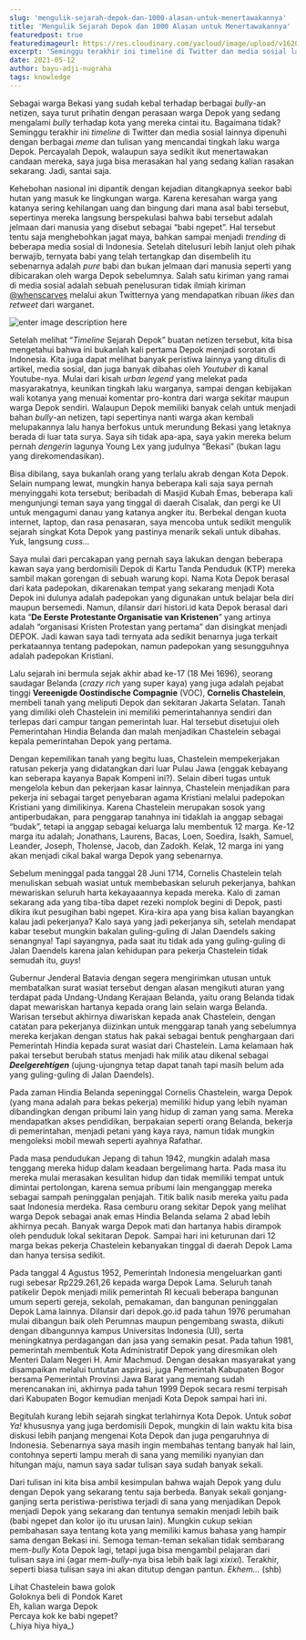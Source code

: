 ```yaml
---
slug: 'mengulik-sejarah-depok-dan-1000-alasan-untuk-menertawakannya'
title: 'Mengulik Sejarah Depok dan 1000 Alasan untuk Menertawakannya'
featuredpost: true
featuredimageurl: https://res.cloudinary.com/yacloud/image/upload/v1620798245/articles%20pictures/depok_syhukw.jpg
excerpt: 'Seminggu terakhir ini timeline di Twitter dan media sosial lainnya dipenuhi dengan berbagai meme dan tulisan yang mencandai tingkah laku warga Depok. Percayalah Depok, walaupun saya sedikit ikut menertawakan candaan mereka, saya juga bisa merasakan hal yang sedang kalian rasakan sekarang. Jadi, santai saja.'
date: 2021-05-12
author: bayu-adji-nugraha
tags: knowledge
---
```


Sebagai warga Bekasi yang sudah kebal terhadap berbagai _bully_-an netizen, saya turut prihatin dengan perasaan warga Depok yang sedang mengalami _bully_ terhadap kota yang mereka cintai itu. Bagaimana tidak? Seminggu terakhir ini _timeline_ di Twitter dan media sosial lainnya dipenuhi dengan berbagai _meme_ dan tulisan yang mencandai tingkah laku warga Depok. Percayalah Depok, walaupun saya sedikit ikut menertawakan candaan mereka, saya juga bisa merasakan hal yang sedang kalian rasakan sekarang. Jadi, santai saja.

Kehebohan nasional ini dipantik dengan kejadian ditangkapnya seekor babi hutan yang masuk ke lingkungan warga. Karena keresahan warga yang katanya sering kehilangan uang dan bingung dari mana asal babi tersebut, sepertinya mereka langsung berspekulasi bahwa babi tersebut adalah jelmaan dari manusia yang disebut sebagai “babi ngepet”. Hal tersebut tentu saja menghebohkan jagat maya, bahkan sampai menjadi _trending_ di beberapa media sosial di Indonesia. Setelah ditelusuri lebih lanjut oleh pihak berwajib, ternyata babi yang telah tertangkap dan disembelih itu sebenarnya adalah _pure_ babi dan bukan jelmaan dari manusia seperti yang dibicarakan oleh warga Depok sebelumnya. Salah satu kiriman yang ramai di media sosial adalah sebuah penelusuran tidak ilmiah kiriman [@whenscarves](https://twitter.com/whenscarves) melalui akun Twitternya yang mendapatkan ribuan _likes_ dan _retweet_ dari warganet.

![enter image description here](https://res.cloudinary.com/yacloud/image/upload/v1620798567/articles%20pictures/depok_1_eqm8xt.png)

Setelah melihat “_Timeline_ Sejarah Depok” buatan netizen tersebut, kita bisa mengetahui bahwa ini bukanlah kali pertama Depok menjadi sorotan di Indonesia. Kita juga dapat melihat banyak peristiwa lainnya yang ditulis di artikel, media sosial, dan juga banyak dibahas oleh _Youtuber_ di kanal Youtube-nya. Mulai dari kisah _urban legend_ yang melekat pada masyarakatnya, keunikan tingkah laku warganya, sampai dengan kebijakan wali kotanya yang menuai komentar pro-kontra dari warga sekitar maupun warga Depok sendiri. Walaupun Depok memiliki banyak celah untuk menjadi bahan _bully_-an netizen, tapi sepertinya nanti warga akan kembali melupakannya lalu hanya berfokus untuk merundung Bekasi yang letaknya berada di luar tata surya. Saya sih tidak apa-apa, saya yakin mereka belum pernah _dengerin_ lagunya Young Lex yang judulnya “Bekasi” (bukan lagu yang direkomendasikan).

Bisa dibilang, saya bukanlah orang yang terlalu akrab dengan Kota Depok. Selain numpang lewat, mungkin hanya beberapa kali saja saya pernah menyinggahi kota tersebut; beribadah di Masjid Kubah Emas, beberapa kali mengunjungi teman saya yang tinggal di daerah Cisalak, dan pergi ke UI untuk mengagumi danau yang katanya angker itu. Berbekal dengan kuota internet, laptop, dan rasa penasaran, saya mencoba untuk sedikit mengulik sejarah singkat Kota Depok yang pastinya menarik sekali untuk dibahas. Yuk, langsung _cuss..._

Saya mulai dari percakapan yang pernah saya lakukan dengan beberapa kawan saya yang berdomisili Depok di Kartu Tanda Penduduk (KTP) mereka sambil makan gorengan di sebuah warung kopi. Nama Kota Depok berasal dari kata padepokan, dikarenakan tempat yang sekarang menjadi Kota Depok ini dulunya adalah padepokan yang digunakan untuk belajar bela diri maupun bersemedi. Namun, dilansir dari histori.id kata Depok berasal dari kata “**De Eerste Protestante Organisatie van Kristenen**” yang artinya adalah “organisasi Kristen Protestan yang pertama” dan disingkat menjadi DEPOK. Jadi kawan saya tadi ternyata ada sedikit benarnya juga terkait perkataannya tentang padepokan, namun padepokan yang sesungguhnya adalah padepokan Kristiani.

Lalu sejarah ini bermula sejak akhir abad ke-17 (18 Mei 1696), seorang saudagar Belanda (_crazy rich_ yang super kaya) yang juga adalah pejabat tinggi **Vereenigde Oostindische Compagnie** (VOC), **Cornelis Chastelein**, membeli tanah yang meliputi Depok dan sekitaran Jakarta Selatan. Tanah yang dimiliki oleh Chastelein ini memiliki pemerintahannya sendiri dan terlepas dari campur tangan pemerintah luar. Hal tersebut disetujui oleh Pemerintahan Hindia Belanda dan malah menjadikan Chastelein sebagai kepala pemerintahan Depok yang pertama.

Dengan kepemilikan tanah yang begitu luas, Chastelein mempekerjakan ratusan pekerja yang didatangkan dari luar Pulau Jawa (enggak kebayang kan seberapa kayanya Bapak Kompeni ini?). Selain diberi tugas untuk mengelola kebun dan pekerjaan kasar lainnya, Chastelein menjadikan para pekerja ini sebagai target penyebaran agama Kristiani melalui padepokan Kristiani yang dimilikinya. Karena Chastelein merupakan sosok yang antiperbudakan, para penggarap tanahnya ini tidaklah ia anggap sebagai “budak”, tetapi ia anggap sebagai keluarga lalu membentuk 12 marga. Ke-12 marga itu adalah; Jonathans, Laurens, Bacas, Loen, Soedira, Isakh, Samuel, Leander, Joseph, Tholense, Jacob, dan Zadokh. Kelak, 12 marga ini yang akan menjadi cikal bakal warga Depok yang sebenarnya.

Sebelum meninggal pada tanggal 28 Juni 1714, Cornelis Chastelein telah menuliskan sebuah wasiat untuk membebaskan seluruh pekerjanya, bahkan mewariskan seluruh harta kekayaaannya kepada mereka. Kalo di zaman sekarang ada yang tiba-tiba dapet rezeki nomplok begini di Depok, pasti dikira ikut pesugihan babi ngepet. Kira-kira apa yang bisa kalian bayangkan kalau jadi pekerjanya? Kalo saya yang jadi pekerjanya sih, setelah mendapat kabar tesebut mungkin bakalan guling-guling di Jalan Daendels saking senangnya! Tapi sayangnya, pada saat itu tidak ada yang guling-guling di Jalan Daendels karena jalan kehidupan para pekerja Chastelein tidak semudah itu, _guys_!

Gubernur Jenderal Batavia dengan segera mengirimkan utusan untuk membatalkan surat wasiat tersebut dengan alasan mengikuti aturan yang terdapat pada Undang-Undang Kerajaan Belanda, yaitu orang Belanda tidak dapat mewariskan hartanya kepada orang lain selain warga Belanda. Warisan tersebut akhirnya diwariskan kepada anak Chastelein, dengan catatan para pekerjanya diizinkan untuk menggarap tanah yang sebelumnya mereka kerjakan dengan status hak pakai sebagai bentuk penghargaan dari Pemerintah Hindia kepada surat wasiat dari Chastelein. Lama kelamaan hak pakai tersebut berubah status menjadi hak milik atau dikenal sebagai **_Deelgerehtigen_** (ujung-ujungnya tetap dapat tanah tapi masih belum ada yang guling-guling di Jalan Daendels).

Pada zaman Hindia Belanda sepeninggal Cornelis Chastelein, warga Depok (yang mana adalah para bekas pekerja) memiliki hidup yang lebih nyaman dibandingkan dengan pribumi lain yang hidup di zaman yang sama. Mereka mendapatkan akses pendidikan, berpakaian seperti orang Belanda, bekerja di pemerintahan, menjadi petani yang kaya raya, namun tidak mungkin mengoleksi mobil mewah seperti ayahnya Rafathar.

Pada masa pendudukan Jepang di tahun 1942, mungkin adalah masa tenggang mereka hidup dalam keadaan bergelimang harta. Pada masa itu mereka mulai merasakan kesulitan hidup dan tidak memiliki tempat untuk dimintai pertolongan, karena semua pribumi lain menganggap mereka sebagai sampah peninggalan penjajah. Titik balik nasib mereka yaitu pada saat Indonesia merdeka. Rasa cemburu orang sekitar Depok yang melihat warga Depok sebagai anak emas Hindia Belanda selama 2 abad lebih akhirnya pecah. Banyak warga Depok mati dan hartanya habis dirampok oleh penduduk lokal sekitaran Depok. Sampai hari ini keturunan dari 12 marga bekas pekerja Chastelein kebanyakan tinggal di daerah Depok Lama dan hanya tersisa sedikit.

Pada tanggal 4 Agustus 1952, Pemerintah Indonesia mengeluarkan ganti rugi sebesar Rp229.261,26 kepada warga Depok Lama. Seluruh tanah patikelir Depok menjadi milik pemerintah RI kecuali beberapa bangunan umum seperti gereja, sekolah, pemakaman, dan bangunan peninggalan Depok Lama lainnya. Dilansir dari depok.go.id pada tahun 1976 perumahan mulai dibangun baik oleh Perumnas maupun pengembang swasta, diikuti dengan dibangunnya kampus Universitas Indonesia (UI), serta meningkatnya perdagangan dan jasa yang semakin pesat. Pada tahun 1981, pemerintah membentuk Kota Administratif Depok yang diresmikan oleh Menteri Dalam Negeri H. Amir Machmud. Dengan desakan masyarakat yang disampaikan melalui tuntutan aspirasi, juga Pemerintah Kabupaten Bogor bersama Pemerintah Provinsi Jawa Barat yang memang sudah merencanakan ini, akhirnya pada tahun 1999 Depok secara resmi terpisah dari Kabupaten Bogor kemudian menjadi Kota Depok sampai hari ini.

Begitulah kurang lebih sejarah singkat terlahirnya Kota Depok. Untuk _sobat Ya!_ khususnya yang juga berdomisili Depok, mungkin di lain waktu kita bisa diskusi lebih panjang mengenai Kota Depok dan juga pengaruhnya di Indonesia. Sebenarnya saya masih ingin membahas tentang banyak hal lain, contohnya seperti lampu merah di sana yang memiliki nyanyian dan hitungan maju, namun saya sadar tulisan saya sudah banyak sekali.

Dari tulisan ini kita bisa ambil kesimpulan bahwa wajah Depok yang dulu dengan Depok yang sekarang tentu saja berbeda. Banyak sekali gonjang-ganjing serta peristiwa-peristiwa terjadi di sana yang menjadikan Depok menjadi Depok yang sekarang dan tentunya semakin menjadi lebih baik (babi ngepet dan kolor ijo itu urusan lain). Mungkin cukup sekian pembahasan saya tentang kota yang memiliki kamus bahasa yang hampir sama dengan Bekasi ini. Semoga teman-teman sekalian tidak sembarang mem-_bully_ Kota Depok lagi, tetapi juga bisa mengambil pelajaran dari tulisan saya ini (agar mem-_bully_-nya bisa lebih baik lagi _xixixi_). Terakhir, seperti biasa tulisan saya ini akan ditutup dengan pantun. _Ekhem..._ (shb)

<p style={{ textAlign: 'center', fontStyle: 'italic' }}>
  Lihat Chastelein bawa golok
  <br />
  Goloknya beli di Pondok Karet
  <br />
  Eh, kalian warga Depok
  <br />
  Percaya kok ke babi ngepet?
  <br />
  (_hiya hiya hiya_)
</p>
